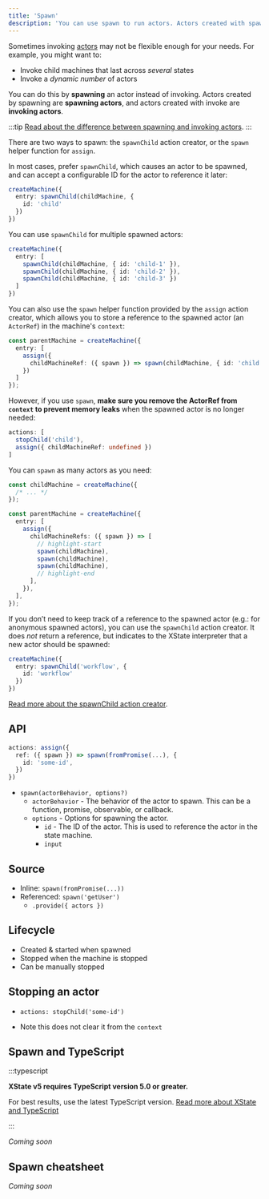 ```yaml
---
title: 'Spawn'
description: 'You can use spawn to run actors. Actors created with spawn are spawning actors, and actors created with invoke are invoking actors.'
---
```


Sometimes invoking [actors](actors.mdx) may not be flexible enough for your needs. For example, you might want to:

- Invoke child machines that last across _several_ states
- Invoke a _dynamic number_ of actors

You can do this by **spawning** an actor instead of invoking. Actors created by spawning are **spawning actors**, and actors created with invoke are **invoking actors**.

:::tip
[Read about the difference between spawning and invoking actors](actors.mdx#invoking-and-spawning-actors).
:::

There are two ways to spawn: the `spawnChild` action creator, or the `spawn` helper function for `assign`.

In most cases, prefer `spawnChild`, which causes an actor to be spawned, and can accept a configurable ID for the actor to reference it later:

```ts
createMachine({
  entry: spawnChild(childMachine, {
    id: 'child'
  })
})
```

You can use `spawnChild` for multiple spawned actors:

```ts
createMachine({
  entry: [
    spawnChild(childMachine, { id: 'child-1' }),
    spawnChild(childMachine, { id: 'child-2' }),
    spawnChild(childMachine, { id: 'child-3' })
  ]
})
```

You can also use the `spawn` helper function provided by the `assign` action creator, which allows you to store a reference to the spawned actor (an `ActorRef`) in the machine's `context`:

```ts
const parentMachine = createMachine({
  entry: [
    assign({
      childMachineRef: ({ spawn }) => spawn(childMachine, { id: 'child' })
    })
  ]
});
```

However, if you use `spawn`, **make sure you remove the ActorRef from `context` to prevent memory leaks** when the spawned actor is no longer needed:

```ts
actions: [
  stopChild('child'),
  assign({ childMachineRef: undefined })
]
```

You can `spawn` as many actors as you need:

```ts
const childMachine = createMachine({
  /* ... */
});

const parentMachine = createMachine({
  entry: [
    assign({
      childMachineRefs: ({ spawn }) => [
        // highlight-start
        spawn(childMachine),
        spawn(childMachine),
        spawn(childMachine),
        // highlight-end
      ],
    }),
  ],
});
```

If you don’t need to keep track of a reference to the spawned actor (e.g.: for anonymous spawned actors), you can use the `spawnChild` action creator. It does _not_ return a reference, but indicates to the XState interpreter that a new actor should be spawned:

```ts
createMachine({
  entry: spawnChild('workflow', {
    id: 'workflow'
  })
})
```

[Read more about the spawnChild action creator](actions.mdx#spawnChild).




## API

```ts
actions: assign({
  ref: ({ spawn }) => spawn(fromPromise(...), {
    id: 'some-id',
  })
})
```

- `spawn(actorBehavior, options?)`
  - `actorBehavior` - The behavior of the actor to spawn. This can be a function, promise, observable, or callback.
  - `options` - Options for spawning the actor.
    - `id` - The ID of the actor. This is used to reference the actor in the state machine.
    - `input`

## Source

- Inline: `spawn(fromPromise(...))`
- Referenced: `spawn('getUser')`
  - `.provide({ actors })`

## Lifecycle

- Created & started when spawned
- Stopped when the machine is stopped
- Can be manually stopped

## Stopping an actor

- `actions: stopChild('some-id')`

- Note this does not clear it from the `context`

## Spawn and TypeScript

:::typescript

**XState v5 requires TypeScript version 5.0 or greater.** 

For best results, use the latest TypeScript version. [Read more about XState and TypeScript](typescript.mdx)

:::

_Coming soon_

## Spawn cheatsheet

_Coming soon_
